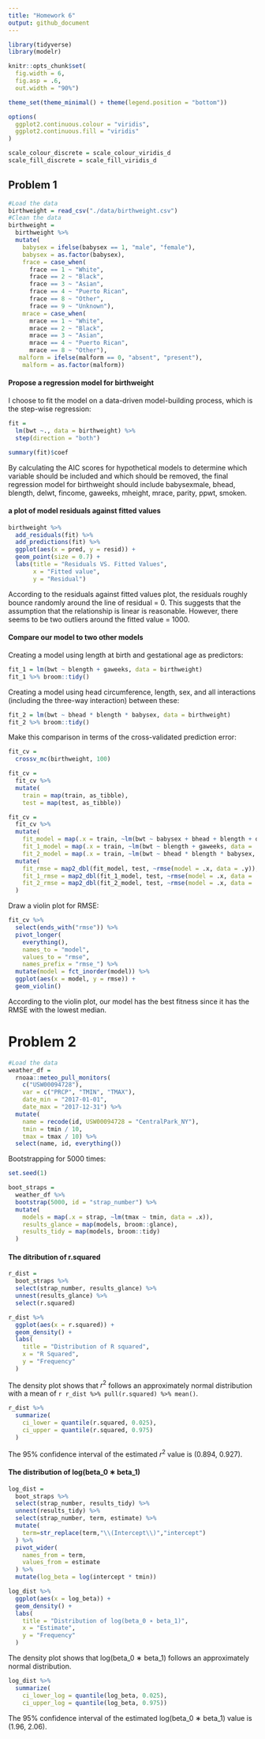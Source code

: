 ```yaml
---
title: "Homework 6"
output: github_document
---
```


```r
library(tidyverse)
library(modelr)

knitr::opts_chunk$set(
  fig.width = 6, 
  fig.asp = .6,
  out.width = "90%")

theme_set(theme_minimal() + theme(legend.position = "bottom"))

options(
  ggplot2.continuous.colour = "viridis",
  ggplot2.continuous.fill = "viridis"
)

scale_colour_discrete = scale_colour_viridis_d
scale_fill_discrete = scale_fill_viridis_d
```

## Problem 1
```r
#Load the data
birthweight = read_csv("./data/birthweight.csv") 
#Clean the data
birthweight =
  birthweight %>% 
  mutate(
    babysex = ifelse(babysex == 1, "male", "female"),
    babysex = as.factor(babysex),
    frace = case_when(
      frace == 1 ~ "White", 
      frace == 2 ~ "Black", 
      frace == 3 ~ "Asian",
      frace == 4 ~ "Puerto Rican",
      frace == 8 ~ "Other",
      frace == 9 ~ "Unknown"),
    mrace = case_when(
      mrace == 1 ~ "White", 
      mrace == 2 ~ "Black", 
      mrace == 3 ~ "Asian",
      mrace == 4 ~ "Puerto Rican",
      mrace == 8 ~ "Other"),
   malform = ifelse(malform == 0, "absent", "present"), 
    malform = as.factor(malform))
```

#### Propose a regression model for birthweight

I choose to fit the model on a data-driven model-building process, which is the step-wise regression:  

```r
fit = 
  lm(bwt ~., data = birthweight) %>% 
  step(direction = "both")
```

```r
summary(fit)$coef
```

By calculating the AIC scores for hypothetical models to determine which variable should be included and which should be removed, the final regression model for birthweight should include babysexmale, bhead, blength, delwt, fincome, gaweeks, mheight, mrace, parity, ppwt, smoken. 

#### a plot of model residuals against fitted values 
```r
birthweight %>% 
  add_residuals(fit) %>% 
  add_predictions(fit) %>% 
  ggplot(aes(x = pred, y = resid)) + 
  geom_point(size = 0.7) +
  labs(title = "Residuals VS. Fitted Values", 
       x = "Fitted value", 
       y = "Residual")
```

According to the residuals against fitted values plot, the residuals roughly bounce randomly around the line of residual = 0. This suggests that the assumption that the relationship is linear is reasonable. However, there seems to be two outliers around the fitted value = 1000. 

#### Compare our model to two other models 

Creating a model using length at birth and gestational age as predictors: 

```r
fit_1 = lm(bwt ~ blength + gaweeks, data = birthweight)
fit_1 %>% broom::tidy()
```

Creating a model using head circumference, length, sex, and all interactions (including the three-way interaction) between these: 

```r
fit_2 = lm(bwt ~ bhead * blength * babysex, data = birthweight)
fit_2 %>% broom::tidy()
```

Make this comparison in terms of the cross-validated prediction error: 

```r
fit_cv = 
  crossv_mc(birthweight, 100) 

fit_cv = 
  fit_cv %>% 
  mutate(
    train = map(train, as_tibble),
    test = map(test, as_tibble)) 

fit_cv = 
  fit_cv %>% 
  mutate(
    fit_model = map(.x = train, ~lm(bwt ~ babysex + bhead + blength + delwt + fincome + gaweeks + mheight + mrace + parity + ppwt + smoken, data = .x)),
    fit_1_model = map(.x = train, ~lm(bwt ~ blength + gaweeks, data = .x)),
    fit_2_model = map(.x = train, ~lm(bwt ~ bhead * blength * babysex, data = .x))) %>% 
  mutate(
    fit_rmse = map2_dbl(fit_model, test, ~rmse(model = .x, data = .y)),
    fit_1_rmse = map2_dbl(fit_1_model, test, ~rmse(model = .x, data = .y)),
    fit_2_rmse = map2_dbl(fit_2_model, test, ~rmse(model = .x, data = .y))
  )
```

Draw a violin plot for RMSE: 

```r
fit_cv %>% 
  select(ends_with("rmse")) %>% 
  pivot_longer(
    everything(),
    names_to = "model", 
    values_to = "rmse",
    names_prefix = "rmse_") %>% 
  mutate(model = fct_inorder(model)) %>% 
  ggplot(aes(x = model, y = rmse)) + 
  geom_violin()
```

According to the violin plot, our model has the best fitness since it has the RMSE with the lowest median. 

# Problem 2

```r
#Load the data
weather_df = 
  rnoaa::meteo_pull_monitors(
    c("USW00094728"),
    var = c("PRCP", "TMIN", "TMAX"), 
    date_min = "2017-01-01",
    date_max = "2017-12-31") %>%
  mutate(
    name = recode(id, USW00094728 = "CentralPark_NY"),
    tmin = tmin / 10,
    tmax = tmax / 10) %>%
  select(name, id, everything())
```

Bootstrapping for 5000 times: 

```r
set.seed(1)

boot_straps = 
  weather_df %>%
  bootstrap(5000, id = "strap_number") %>%
  mutate(
    models = map(.x = strap, ~lm(tmax ~ tmin, data = .x)),
    results_glance = map(models, broom::glance),
    results_tidy = map(models, broom::tidy)
  )
```

#### The ditribution of r.squared

```r
r_dist = 
  boot_straps %>% 
  select(strap_number, results_glance) %>% 
  unnest(results_glance) %>% 
  select(r.squared) 

r_dist %>% 
  ggplot(aes(x = r.squared)) + 
  geom_density() + 
  labs(
    title = "Distribution of R squared",
    x = "R Squared",
    y = "Frequency"
  ) 

```

The density plot shows that $r^2$ follows an approximately normal distribution with a mean of `r r_dist %>% pull(r.squared) %>% mean()`. 

```r
r_dist %>% 
  summarize(
    ci_lower = quantile(r.squared, 0.025), 
    ci_upper = quantile(r.squared, 0.975)  
  )
```

The 95% confidence interval of the estimated $r^2$ value is (0.894, 0.927). 

#### The distribution of log(beta_0 ∗ beta_1)

```r
log_dist = 
  boot_straps %>% 
  select(strap_number, results_tidy) %>% 
  unnest(results_tidy) %>% 
  select(strap_number, term, estimate) %>%  
  mutate(
    term=str_replace(term,"\\(Intercept\\)","intercept")
  ) %>% 
  pivot_wider(
    names_from = term,
    values_from = estimate
  ) %>%
  mutate(log_beta = log(intercept * tmin))

log_dist %>%
  ggplot(aes(x = log_beta)) +
  geom_density() +
  labs(
    title = "Distribution of log(beta_0 ∗ beta_1)",
    x = "Estimate",
    y = "Frequency"
  ) 
```

The density plot shows that log(beta_0 ∗ beta_1) follows an approximately normal distribution.

```r
log_dist %>% 
  summarize(
    ci_lower_log = quantile(log_beta, 0.025), 
    ci_upper_log = quantile(log_beta, 0.975))
```

The 95% confidence interval of the estimated log(beta_0 ∗ beta_1) value is (1.96, 2.06). 

